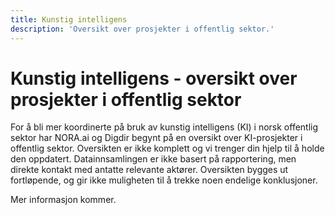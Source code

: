 ```yaml
---
title: Kunstig intelligens
description: 'Oversikt over prosjekter i offentlig sektor.'
---
```


# Kunstig intelligens - oversikt over prosjekter i offentlig sektor

<Ingress>
    For å bli mer koordinerte på bruk av kunstig intelligens (KI) i norsk offentlig sektor har NORA.ai og Digdir begynt
    på en oversikt over KI-prosjekter i offentlig sektor. Oversikten er ikke komplett og vi trenger din hjelp til å
    holde den oppdatert. Datainnsamlingen er ikke basert på rapportering, men direkte kontakt med antatte relevante
    aktører. Oversikten bygges ut fortløpende, og gir ikke muligheten til å trekke noen endelige konklusjoner.
</Ingress>

<CatalogPromo
    text='Ønsker du å søke i KI-prosjekter?'
    button='Finn&nbsp;KI-prosjekter&nbsp;→'
    link='/kunstig-intelligens'
/>

Mer informasjon kommer.
